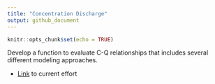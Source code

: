 ```yaml
---
title: "Concentration Discharge"
output: github_document
---
```


```r
knitr::opts_chunk$set(echo = TRUE)
```

Develop a function to evaluate C-Q relationships that includes several different modeling approaches.

* [Link](/CQFunction.html) to current effort
